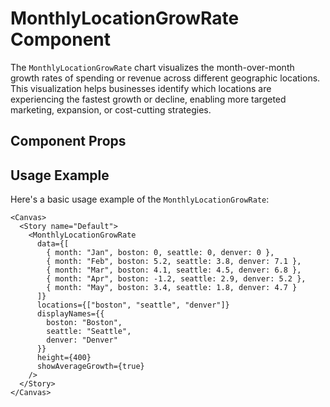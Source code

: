 

<Meta of={MonthlyLocationGrowRate} />

# MonthlyLocationGrowRate Component

The `MonthlyLocationGrowRate` chart visualizes the month-over-month growth rates of spending or revenue across different geographic locations. This visualization helps businesses identify which locations are experiencing the fastest growth or decline, enabling more targeted marketing, expansion, or cost-cutting strategies.

## Component Props

<Canvas of={MonthlyLocationGrowRate} />

<Controls />

## Usage Example

Here's a basic usage example of the `MonthlyLocationGrowRate`:

```tsx
<Canvas>
  <Story name="Default">
    <MonthlyLocationGrowRate 
      data={[
        { month: "Jan", boston: 0, seattle: 0, denver: 0 },
        { month: "Feb", boston: 5.2, seattle: 3.8, denver: 7.1 },
        { month: "Mar", boston: 4.1, seattle: 4.5, denver: 6.8 },
        { month: "Apr", boston: -1.2, seattle: 2.9, denver: 5.2 },
        { month: "May", boston: 3.4, seattle: 1.8, denver: 4.7 }
      ]}
      locations={["boston", "seattle", "denver"]}
      displayNames={{
        boston: "Boston",
        seattle: "Seattle",
        denver: "Denver"
      }}
      height={400}
      showAverageGrowth={true}
    />
  </Story>
</Canvas>
``` 
